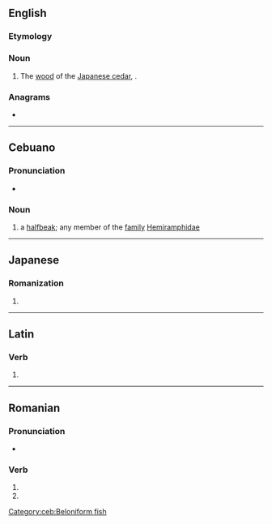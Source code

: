 {{also|-sugi}}
==English==

===Etymology===
{{etyl|ja|en}} {{m|ja|すぎ}}

===Noun===
{{en-noun|-}}

# The [[wood]] of the [[Japanese cedar]], {{taxlink|Cryptomeria japonica|species|ver=180127}}.

===Anagrams===
* {{anagrams|en|a=gisu|GUIs|IUGS}}

----

==Cebuano==

===Pronunciation===
* {{hyphenation|su|gi|lang=ceb}}

===Noun===
{{head|ceb|noun}}

# a [[halfbeak]]; any member of the [[family]] [[Hemiramphidae]]

[[Category:ceb:Beloniform fish]]

----

==Japanese==

===Romanization===
{{ja-romaji}}

# {{ja-romanization of|すぎ}}

----

==Latin==

===Verb===
{{la-verb-form|sūgī}}

# {{inflection of|sūgō||pres|pasv|inf|lang=la}}

----

==Romanian==

===Pronunciation===
* {{IPA|[sud͡ʒʲ]|lang=ro}}

===Verb===
{{head|ro|verb form}}

# {{ro-form-verb|2s|pres|suge}}
# {{ro-form-verb|2s|sub|suge}}